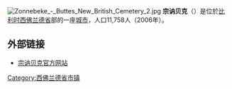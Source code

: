 {{Unreferenced|time=2018-08-17T14:04:29+00:00}}
[[File:Zonnebeke_-_Buttes_New_British_Cemetery_2.jpg|thumb]]
'''宗讷贝克'''（{{lang-nl|Zonnebeke}}）是位於[[比利时|比利时]][[西佛兰德省|西佛兰德省]]部的一座[[城市|城市]]，人口11,758人（2006年）。

==外部链接==
*[http://www.zonnebeke.be/ 宗讷贝克官方网站]{{Wayback|url=http://www.zonnebeke.be/ |date=20080903020408 }}

{{西佛兰德省市区}}

{{DEFAULTSORT:Zonnebeke}}
{{Belgium-geo-stub}}

[[Category:西佛兰德省市镇|Category:西佛兰德省市镇]]